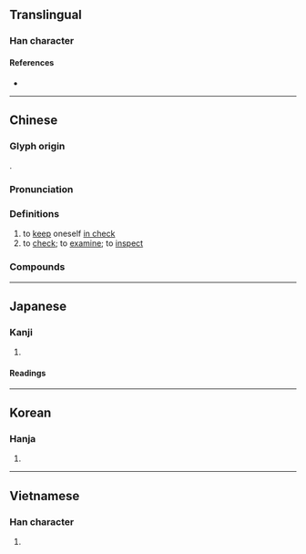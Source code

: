 {{also|检|検}}
{{character info/new}}
==Translingual==
{{Han simplified forms|檢|検|检}}

===Han character===
{{Han char|rn=75|rad=木|as=13|sn=17|four=48986|canj=DOMO|ids=⿰木僉}}

====References====
* {{Han ref|kx=0557.190|dkj=15684|dj=0946.250|hdz=21303.030|uh=6AA2|ud=27298|bh=C0CB|bd=49355}}

----

==Chinese==
{{zh-forms|s=检}}

===Glyph origin===
{{Han etym}}
{{Han compound|木|僉|c1=s|c2=p|ls=psc}}.

===Pronunciation===
{{zh-pron
|m=jiǎn
|c=gim2
|h=gd=giam3
|md=
|mn=kiám
|mn-t=giam2/giêm2
|mn-t_note=giam2 - Shantou; giêm2 - Chaozhou
|w=
|mc=y
|oc=y
|cat=v
}}

===Definitions===
{{zh-hanzi}}

# to [[keep]] oneself [[in check]]
# to [[check]]; to [[examine]]; to [[inspect]]

===Compounds===
{{zh-der|商品檢驗|健康檢查|失檢|印檢|商檢|切片檢查|全文檢索|儀檢|健檢|勘檢|崖檢|尿液篩檢|工礦檢查|動物檢疫|地檢署|檢附|檢字法|檢測|檢驗|探檢|檢送|收檢|檢屍|檢錄|技能檢定|檢字|檢修|檢查哨|檢尺|檢括|檢校|檢場|檢察署|檢控|檢察院|檢漏|檢厲|檢討|檢察|產前檢查|突擊檢查|檢討會|產後檢查|檢院|拘檢|檢覈|檢閱場|抽檢|檢點|玉檢|檢波|檢疫|檢驗圖|檢肅|檢束|海港檢疫|搜檢|檢定考試|檢警合一|檢舉|檢索|檢視|檢查|檢方|檢察官|檢定|檢閱|胃鏡檢查|路檢|體格檢查|複檢|考檢|點檢形骸|點檢|電檢制|點檢所|醫檢師|體檢|蕩檢踰閑|電檢法|電檢|金檢|巡檢|行檢|踰閑蕩檢|臨檢|篩檢|資訊檢索|血液檢驗|箔檢電器|不檢}}

----

==Japanese==
{{ja-kanji forms|検|檢}}

===Kanji===
{{ja-kanji|grade=|rs=木13|shin=検}}

# {{defn|lang=ja|sort=木13}}

====Readings====
{{ja-readings
|on=けん
|kun=しら-べる
}}

----

==Korean==

===Hanja===
{{ko-hanja|hangeul=검|eumhun=|rv=geom|mr=kŏm|y=kem}}

# {{defn|lang=ko|sort=木13}}

----

==Vietnamese==

===Han character===
{{vi-hantu|[[ghém]], [[kiểm]]|rs=木13}}

# {{defn|lang=vi|sort=木13}}